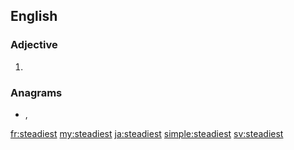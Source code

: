 ==English==

===Adjective===
{{head|en|adjective superlative form}}

# {{en-superlative of|steady}}

===Anagrams===
* {{l|en|Stateside}}, {{l|en|stateside}}

[[fr:steadiest]]
[[my:steadiest]]
[[ja:steadiest]]
[[simple:steadiest]]
[[sv:steadiest]]